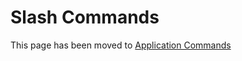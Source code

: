 # Slash Commands

This page has been moved to [Application Commands](/interactions/application-commands/)
